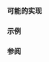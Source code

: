 {{cpp/types/traits/is|1=is_void
|description= 
检查 {{tt|T}} 是否为 {{c/core|void}} 类型。如果 {{tt|T}} 是类型 {{c/core|void}}、{{c/core|const void}}、{{c/core|volatile void}} 或 {{c/core|const volatile void}}，那么提供的成员常量 {{c|value}} 等于 {{c|true}}。否则，{{c|value}} 等于 {{c|false}}。
|inherit_desc={{tt|T}} 为 {{c/core|void}} 类型（可有 cv 限定）
}}

===可能的实现===
{{eq fun|
template&lt;class T&gt;
struct is_void : std::is_same&lt;void, typename std::remove_cv&lt;T&gt;::type&gt; {};
}}

===示例===
{{example
|code=
#include &lt;type_traits&gt;

void foo();

static_assert
(
    std::is_void_v&lt;void&gt; == true and
    std::is_void_v&lt;const void&gt; == true and
    std::is_void_v&lt;volatile void&gt; == true and
    std::is_void_v&lt;void*&gt; == false and
    std::is_void_v&lt;int&gt; == false and
    std::is_void_v&lt;decltype(foo)&gt; == false and
    std::is_void_v&lt;std::is_void&lt;void&gt;&gt; == false
);

int main() {}
}}

===参阅===
{{dsc begin}}
{{dsc inc|cpp/types/dsc is_array}}
{{dsc inc|cpp/types/dsc is_pointer}}
{{dsc inc|cpp/types/dsc is_enum}}
{{dsc inc|cpp/types/dsc is_union}}
{{dsc inc|cpp/types/dsc is_class}}
{{dsc inc|cpp/types/dsc is_function}}
{{dsc inc|cpp/types/dsc is_object}}
{{dsc end}}

{{langlinks|de|en|es|fr|it|ja|pt|ru}}
